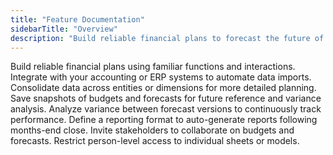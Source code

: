 ```yaml
---
title: "Feature Documentation"
sidebarTitle: "Overview"
description: "Build reliable financial plans to forecast the future of your business."
---
```


<CardGroup cols={2}>
  <Card title="Modeling" icon="function">
    Build reliable financial plans using familiar functions and interactions.
  </Card>

  <Card title="Integrations" icon="database">
    Integrate with your accounting or ERP systems to automate data imports.
  </Card>

  <Card title="Consolidation" icon="sitemap">
    Consolidate data across entities or dimensions for more detailed planning.
  </Card>

  <Card title="Version control" icon="sparkles">
    Save snapshots of budgets and forecasts for future reference and variance analysis.
  </Card>

  <Card title="Variance analysis" icon="plus-minus">
    Analyze variance between forecast versions to continuously track performance.
  </Card>

  <Card title="Reporting" icon="chart-line">
    Define a reporting format to auto-generate reports following months-end close.
  </Card>

  <Card title="Collaboration" icon="users">
    Invite stakeholders to collaborate on budgets and forecasts.
  </Card>

  <Card title="Confidentiality" icon="lock">
    Restrict person-level access to individual sheets or models.
  </Card>
</CardGroup>